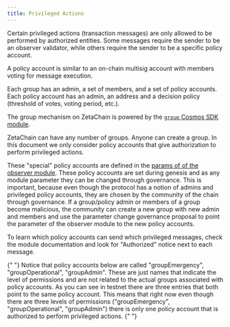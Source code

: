 ```yaml
---
title: Privileged Actions
---
```




Certain privileged actions (transaction messages) are only allowed to be
performed by authorized entities. Some messages require the sender to be an
observer validator, while others require the sender to be a specific policy
account.

A policy account is similar to an on-chain multisig account with members voting
for message execution.

Each group has an admin, a set of members, and a set of policy accounts. Each
policy account has an admin, an address and a decision policy (threshold of
votes, voting period, etc.).

The group mechanism on ZetaChain is powered by the [`group` Cosmos SDK
module](https://docs.cosmos.network/v0.50/modules/group/).

ZetaChain can have any number of groups. Anyone can create a group. In this
document we only consider policy accounts that give authorization to perform
privileged actions.

These "special" policy accounts are defined in the [params of of the observer
module](https://zetachain-athens.blockpi.network/lcd/v1/public/zeta-chain/authority/policies).
These policy accounts are set during genesis and as any module parameter they
can be changed through governance. This is important, because even though the
protocol has a notion of admins and privileged policy accounts, they are chosen
by the community of the chain through governance. If a group/policy admin or
members of a group become malicious, the community can create a new group with
new admin and members and use the parameter change governance proposal to point
the parameter of the observer module to the new policy accounts.

To learn which policy accounts can send which privileged messages, check the
module documentation and look for "Authorized" notice next to each message.

<Alert variant="note">
  {" "}
  Notice that policy accounts below are called "groupEmergency", "groupOperational", "groupAdmin". These are just names that indicate the level of 
  permissions and are not related to the actual groups associated with policy accounts. As you can see in testnet there are three entries
  that both point to the same policy account. This means that right now even though there are three
  levels of permissions ("groupEmergency", "groupOperational", "groupAdmin") there is only one policy account that is authorized to perform   
  privileged actions. {" "}
</Alert>

<AdminPolicy />
